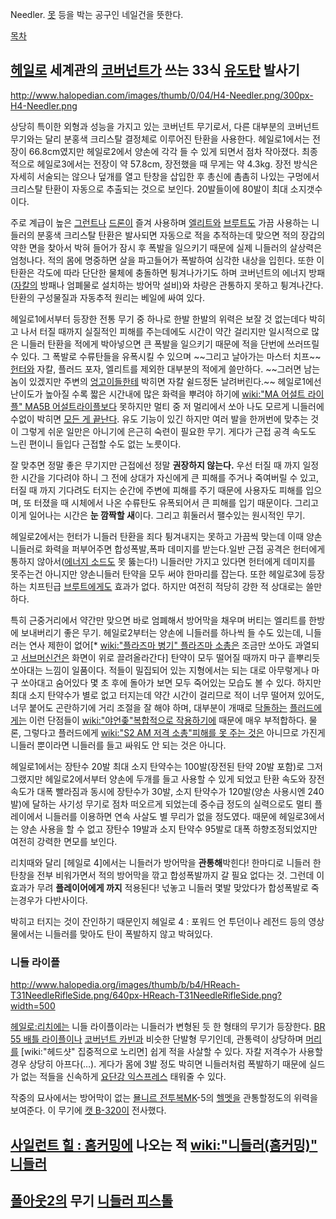 Needler. [[못]] 등을 박는 공구인 네일건을 뜻한다.

[[목차]]

== [[헤일로]] 세계관의 [[코버넌트]]가 쓰는 33식 [[유도탄]] 발사기 ==
http://www.halopedian.com/images/thumb/0/04/H4-Needler.png/300px-H4-Needler.png

상당히 특이한 외형과 성능을 가지고 있는 코버넌트 무기로서, 다른 대부분의 코버넌트 무기와는 달리 분홍색 크리스탈 결정체로 이루어진 탄환을 사용한다. 헤일로1에서는 전장이 66.8cm였지만 헤일로2에서 양손에 각각 들 수 있게 되면서 점차 작아졌다. 최종적으로 헤일로3에서는 전장이 약 57.8cm, 장전했을 때 무게는 약 4.3kg. 장전 방식은 자세히 서술되는 않으나 덮개를 열고 탄창을 삽입한 후 총신에 촘촘히 나있는 구멍에서 크리스탈 탄환이 자동으로 추출되는 것으로 보인다. 20발들이에  80발이 최대 소지갯수이다.

주로 계급이 높은 [[엉고이|그런트]]나 [[드론]]이 즐겨 사용하며 [[상헬리|엘리트]]와 [[지랄하네|브루트]]도 가끔 사용하는 니들러의 분홍색 크리스탈 탄환은 발사되면 자동으로 적을 추적하는데 맞으면 적의 장갑의 약한 면을 찾아서 박혀 들어가 잠시 후 폭발을 일으키기 때문에 실제 니들러의 살상력은 엄청나다. 적의 몸에 명중하면 살을 파고들어가 폭발하여 심각한 내상을 입힌다. 또한 이 탄환은 각도에 따라 단단한 물체에 충돌하면 튕겨나가기도 하며 코버넌트의 에너지 방패([[자칼]]의 방패나 엄폐물로 설치하는 방어막 설비)와 차량은 관통하지 못하고 튕겨나간다. 탄환의 구성물질과 자동추적 원리는 베일에 싸여 있다.

헤일로1에서부터 등장한 전통 무기 중 하나로 한발 한발의 위력은 보잘 것 없는데다 박히고 나서 터질 때까지 실질적인 피해를 주는데에도 시간이 약간 걸리지만 일시적으로 많은 니들러 탄환을 적에게 박아넣으면 큰 폭발을 일으키기 때문에 적을 단번에 쓰러뜨릴 수 있다. 그 폭발로 수류탄들을 유폭시킬 수 있으며 ~~그리고 날아가는 마스터 치프~~ [[렉골로|헌터]]와 자칼, 플러드 포자, 엘리트를 제외한 대부분의 적에게 쓸만하다. ~~그러면 남는 놈이 있겠지만 주변의 [[엉고이]]들한테 박히면 자칼 쉴드정돈 날려버린다.~~ 헤일로1에선 난이도가 높아질 수록 짧은 시간내에 많은 화력을 뿌려야 하기에 [[wiki:"MA 어설트 라이플" MA5B 어설트라이플]]보다 못하지만 멀티 중 저 멀리에서 쏘아 나도 모르게 니들러에 수없이 박히면 [[모든게 끝이야|모든 게 끝난다]]. 유도 기능이 있긴 하지만 여러 발을 한꺼번에 맞추는 것이 그렇게 쉬운 일만은 아니기에 은근히 숙련이 필요한 무기. 게다가 근접 공격 속도도 느린 편이니 들입다 근접할 수도 없는 노릇이다.

잘 맞추면 정말 좋은 무기지만 근접에선 정말 '''권장하지 않는다.''' 우선 터질 때 까지 일정한 시간을 기다려야 하니 그 전에 상대가 자신에게 큰 피해를 주거나 죽여버릴 수 있고, 터질 때 까지 기다려도 터지는 순간에 주변에 피해를 주기 때문에 사용자도 피해를 입으며, 또 터졌을 때 시체에서 나온 수류탄도 유폭되어서 큰 피해를 입기 때문이다. 그리고 이게 일어나는 시간은 '''눈 깜짝할 새'''이다. 그리고 휘둘러서  팰수있는 원시적인 무기.

헤일로2에서는 헌터가 니들러 탄환을 죄다 튕겨내지는 못하고 가끔씩 맞는데 이때 양손니들러로 화력을 퍼부어주면 합성폭발,폭파 데미지를 받는다.일반 근접 공격은 헌터에게 통하지 않아서([[에너지 소드]]도 못 뚫는다!) 니들러만 가지고 있다면 헌터에게 데미지를 못주는건 아니지만 양손니들러 탄약을 모두 써야 한마리를 잡는다. 또한 헤일로3에 등장하는 치프틴급 [[지랄하네|브루트]]에게도 효과가 없다. 하지만 여전히 적당히 강한 적 상대로는 쓸만하다.

특히 근중거리에서 약간만 맞으면 바로 엄폐해서 방어막을 채우며 버티는 엘리트를 한방에 보내버리기 좋은 무기. 헤일로2부터는 양손에 니들러를 하나씩 들 수도 있는데, 니들러는 연사 제한이 없어[* [[wiki:"플라즈마 병기" 플라즈마 소총]]은 조금만 쏘아도 과열되고 [[서브머신건]]은 화면이 위로 끌려올라간다] 탄약이 모두 떨어질 때까지 마구 흩뿌리듯 쏘아대는 느낌이 일품이다. 적들이 밀집되어 있는 지형에서는 되는 대로 아무렇게나 마구 쏘아대고 숨어있다 몇 초 후에 돌아가 보면 모두 죽어있는 모습도 볼 수 있다. 하지만 최대 소지 탄약수가 별로 없고 터지는데 약간 시간이 걸리므로 적이 너무 떨어져 있어도, 너무 붙어도 곤란하기에 거리 조절을 잘 해야 하며, 대부분이 개때로 [[닥돌]]하는 [[플러드]]에게는 이런 단점들이 [[wiki:"야언좆"복합적으로 작용]]하기에 때문에 매우 부적합하다. 물론, 그렇다고 플러드에게 [[wiki:"S2 AM 저격 소총"피해를 못 주는 것]]은 아니므로 가진게 니들러 뿐이라면 니들러를 들고 싸워도 안 되는 것은 아니다.

헤일로1에서는 장탄수 20발 최대 소지 탄약수는 100발(장전된 탄약 20발 포함)로 그저 그랬지만 헤일로2에서부터 양손에 두개를 들고 사용할 수 있게 되었고 탄환 속도와 장전 속도가 대폭 빨라짐과 동시에 장탄수가 30발, 소지 탄약수가 120발(양손 사용시엔 240발)에 달하는 사기성 무기로 점차 떠오르게 되었는데 중수급 정도의 실력으로도 멀티 플레이에서 니들러를 이용하면 연속 사살도 별 무리가 없을 정도였다. 때문에 헤일로3에서는 양손 사용을 할 수 없고 장탄수 19발과 소지 탄약수 95발로 대폭 하향조정되었지만 여전히 강력한 면모를 보인다.

리치때와 달리 [헤일로 4]에서는 니들러가 방어막을 '''관통해'''박힌다!
한마디로 니들러 한탄창을 전부 비워가면서 적의 방어막을 깎고 합성폭발까지 갈 필요 없다는 것.
그런데 이 효과가 무려 '''플레이어에게 까지''' 적용된다! 넋놓고 니들러 몇발 맞았다가 합성폭발로 죽는경우가 다반사이다.

박히고 터지는 것이 잔인하기 때문인지 헤일로 4 : 포워드 언 투던이나 레전드 등의 영상물에서는 니들러를 맞아도 탄이 폭발하지 않고 박혀있다.

=== 니들 라이플 ===
http://www.halopedia.org/images/thumb/b/b4/HReach-T31NeedleRifleSide.png/640px-HReach-T31NeedleRifleSide.png?width=500

[[헤일로:리치]]에는 니들 라이플이라는 니들러가 변형된 듯 한 형태의 무기가 등장한다. [[BR 55 배틀 라이플]]이나 [[코버넌트 카빈]]과 비슷한 단발형 무기인데, 관통력이 상당하며 [[머리]]를 [wiki:"헤드샷" 집중적으로 노리면] 쉽게 적을 사살할 수 있다. 자칼 저격수가 사용할 경우 상당히 아프다(…). 게다가 몸에 3발 정도 박히면 니들러처럼 폭발하기 때문에 실드가 없는 적들을 신속하게 [[요단강 익스프레스]] 태워줄 수 있다.

작중의 묘사에서는 방어막이 없는 [[묠니르 전투복]]MK-5의 [[헬멧]]을 관통할정도의 위력을 보여준다. 이 무기에 [[캣 B-320]]이 전사했다.
== [[사일런트 힐 : 홈커밍]]에 나오는 적 [[wiki:"니들러(홈커밍)" 니들러]] ==

== [[폴아웃2]]의 무기 [[니들러 피스톨]] ==
